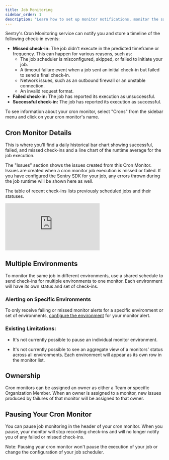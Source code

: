 ```yaml
---
title: Job Monitoring
sidebar_order: 1
description: "Learn how to set up monitor notifications, monitor the same job in multiple environments, and manage your monitor in the Sentry UI."
---
```


Sentry's Cron Monitoring service can notify you and store a timeline of the following check-in events:

- **Missed check-in:** The job didn't execute in the predicted timeframe or frequency. This can happen for various reasons, such as:
  - The job scheduler is misconfigured, skipped, or failed to initiate your job.
  - A timeout failure event when a job sent an initial check-in but failed to send a final check-in.
  - Network issues, such as an outbound firewall or an unstable connection.
  - An invalid request format.
- **Failed check-in:** The job has reported its execution as unsuccessful.
- **Successful check-in:** The job has reported its execution as successful.

To see information about your cron monitor, select "Crons" from the sidebar menu and click on your cron monitor's name.

## Cron Monitor Details

This is where you'll find a daily historical bar chart showing successful, failed, and missed check-ins and a line chart of the runtime average for the job execution.

The "Issues" section shows the issues created from this Cron Monitor. Issues are created when a cron monitor job execution is missed or failed. If you have configured the Sentry SDK for your job, any errors thrown during the job runtime will be shown here as well.

The table of recent check-ins lists previously scheduled jobs and their statuses.

<div style={{
  position: 'relative',
  paddingBottom: 'calc(57.073170731707314% + 41px)',
  height: 0,
  width: '100%'
}}>
  <iframe
    src="https://demo.arcade.software/7XmPfL0l2pp6KmBUXwMc?embed"
    frameborder="0"
    loading="lazy"
    webkitallowfullscreen
    mozallowfullscreen
    allowfullscreen
    allow="fullscreen;"
    style={{
      position: 'absolute',
      top: 0,
      left: 0,
      width: '100%',
      height: '100%',
      colorScheme: 'light'
    }}
    title="Crons - Details page walkthrough"
  ></iframe>
</div>

## Multiple Environments

To monitor the same job in different environments, use a shared schedule to send check-ins for multiple environments to one monitor. Each environment will have its own status and set of check-ins.

### Alerting on Specific Environments

To only receive failing or missed monitor alerts for a specific environment or set of environments, [configure the
environment](/product/alerts/create-alerts/issue-alert-config/#environment) for
your monitor alert.

### Existing Limitations:

- It's not currently possible to pause an individual monitor environment.

- It's not currently possible to see an aggregate view of a monitors' status
  across all environments. Each environment will appear as its own row in the
  monitor list.

## Ownership

Cron monitors can be assigned an owner as either a Team or specific Organization Member. When an owner is assigned to a monitor, new issues produced by failures of that monitor will be assigned to that owner.

## Pausing Your Cron Monitor

You can pause job monitoring in the header of your cron monitor. When you pause, your monitor will stop recording check-ins and will no longer notify you of any failed or missed check-ins.

Note: Pausing your cron monitor won't pause the execution of your job or change the configuration of your job scheduler.
